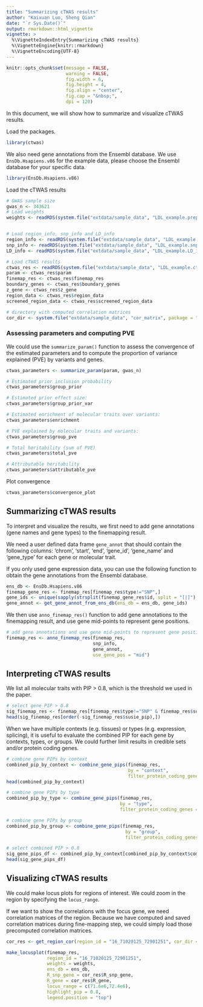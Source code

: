 ```yaml
---
title: "Summarizing cTWAS results"
author: "Kaixuan Luo, Sheng Qian"
date: "`r Sys.Date()`"
output: rmarkdown::html_vignette
vignette: >
  %\VignetteIndexEntry{Summarizing cTWAS results}
  %\VignetteEngine{knitr::rmarkdown}
  %\VignetteEncoding{UTF-8}
---
```



```r
knitr::opts_chunk$set(message = FALSE,
                      warning = FALSE,
                      fig.width = 6,
                      fig.height = 4,
                      fig.align = "center",
                      fig.cap = "&nbsp;",
                      dpi = 120)
```


In this document, we will show how to summarize and visualize cTWAS results.

Load the packages.
```r
library(ctwas)
```


We also need gene annotations from the Ensembl database. We use `EnsDb.Hsapiens.v86` for the example data, please choose the Ensembl database for your specific data. 
```r
library(EnsDb.Hsapiens.v86)
```


Load the cTWAS results
```r
# GWAS sample size
gwas_n <- 343621
# Load weights
weights <- readRDS(system.file("extdata/sample_data", "LDL_example.preprocessed.weights.RDS", package = "ctwas"))


# Load region_info, snp_info and LD_info
region_info <- readRDS(system.file("extdata/sample_data", "LDL_example.region_info.RDS", package = "ctwas"))
snp_info <- readRDS(system.file("extdata/sample_data", "LDL_example.snp_info.RDS", package = "ctwas"))
LD_info <- readRDS(system.file("extdata/sample_data", "LDL_example.LD_info.RDS", package = "ctwas"))

# Load cTWAS results
ctwas_res <- readRDS(system.file("extdata/sample_data", "LDL_example.ctwas_sumstats_res.RDS", package = "ctwas"))
param <- ctwas_res$param
finemap_res <- ctwas_res$finemap_res
boundary_genes <- ctwas_res$boundary_genes
z_gene <- ctwas_res$z_gene
region_data <- ctwas_res$region_data
screened_region_data <- ctwas_res$screened_region_data

# directory with computed correlation matrices
cor_dir <- system.file("extdata/sample_data", "cor_matrix", package = "ctwas")
```


### Assessing parameters and computing PVE

We could use the `summarize_param()` function to assess the convergence of the estimated parameters and 
to compute the proportion of variance explained (PVE) by variants and genes. 
```r
ctwas_parameters <- summarize_param(param, gwas_n)
```


```r
# Estimated prior inclusion probability
ctwas_parameters$group_prior

# Estimated prior effect size:
ctwas_parameters$group_prior_var

# Estimated enrichment of molecular traits over variants:
ctwas_parameters$enrichment

# PVE explained by molecular traits and variants:
ctwas_parameters$group_pve

# Total heritability (sum of PVE)
ctwas_parameters$total_pve

# Attributable heritability
ctwas_parameters$attributable_pve
```


Plot convergence
```r
ctwas_parameters$convergence_plot
```



## Summarizing cTWAS results


To interpret and visualize the results, we first need to add gene annotations 
(gene names and gene types) to the finemapping result.

We need a user defined data frame `gene_annot` that should contain the following columns:
'chrom', 'start', 'end', 'gene_id', 'gene_name' and 'gene_type' for each gene or molecular trait.

If you only used gene expression data, you can use the following function 
to obtain the gene annotations from the Ensembl database.
```r
ens_db <- EnsDb.Hsapiens.v86
finemap_gene_res <- finemap_res[finemap_res$type!="SNP",]
gene_ids <- unique(sapply(strsplit(finemap_gene_res$id, split = "[|]"), "[[", 1))
gene_annot <- get_gene_annot_from_ens_db(ens_db = ens_db, gene_ids)
```


We then use `anno_finemap_res()` function to add gene annotations to the finemapping result,
and use gene mid-points to represent gene positions.
```r
# add gene annotations and use gene mid-points to represent gene positions
finemap_res <- anno_finemap_res(finemap_res, 
                                snp_info,
                                gene_annot,
                                use_gene_pos = "mid")
```


## Interpreting cTWAS results

We list all molecular traits with PIP > 0.8, which is the threshold we used in the paper.
```r
# select gene PIP > 0.8
sig_finemap_res <- finemap_res[finemap_res$type!="SNP" & finemap_res$susie_pip > 0.8,]
head(sig_finemap_res[order(-sig_finemap_res$susie_pip),])
```


When we have multiple contexts (e.g. tissues) or types (e.g. expression, splicing), it is useful to evaluate the combined PIP for each gene by contexts, types, or groups.
We could further limit results in credible sets and/or protein coding genes.
```r
# combine gene PIPs by context
combined_pip_by_context <- combine_gene_pips(finemap_res, 
                                             by = "context",
                                             filter_protein_coding_genes = TRUE)
head(combined_pip_by_context)

# combine gene PIPs by type
combined_pip_by_type <- combine_gene_pips(finemap_res, 
                                          by = "type",
                                          filter_protein_coding_genes = TRUE)

# combine gene PIPs by group
combined_pip_by_group <- combine_gene_pips(finemap_res, 
                                            by = "group",
                                            filter_protein_coding_genes = TRUE)

# select combined PIP > 0.8
sig_gene_pips_df <- combined_pip_by_context[combined_pip_by_context$combined_pip > 0.8, ]
head(sig_gene_pips_df)
```



## Visualizing cTWAS results

We could make locus plots for regions of interest. 
We could zoom in the region by specifying the `locus_range`.

If we want to show the correlations with the focus gene, we need correlation matrices of the region. 
Because we have computed and saved correlation matrices during fine-mapping step,
we could simply load those precomputed correlation matrices.
```r
cor_res <- get_region_cor(region_id = "16_71020125_72901251", cor_dir = cor_dir)
```


```r
make_locusplot(finemap_res,
               region_id = "16_71020125_72901251",
               weights = weights,
               ens_db = ens_db, 
               R_snp_gene = cor_res$R_snp_gene,
               R_gene = cor_res$R_gene,
               locus_range = c(71.6e6,72.4e6),
               highlight_pip = 0.8,
               legend.position = "top")
```

